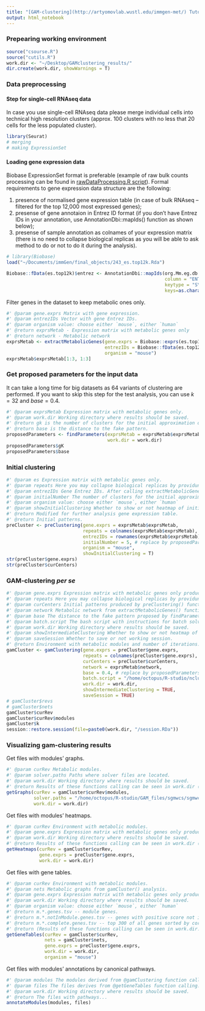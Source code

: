 ```yaml
---
title: "[GAM-clustering](http://artyomovlab.wustl.edu/immgen-met/) Tutorial Notebook"
output: html_notebook
---
```


### Prepearing working environment

```r
source("csourse.R")
source("cutils.R")
work.dir <- "~/Desktop/GAMclustering_results/"
dir.create(work.dir, showWarnings = T)
```

### Data preprocessing

#### Step for single-cell RNAseq data
In case you use single-cell RNAseq data please merge individual cells into technical high resolution clusters (approx. 100 clusters with no less that 20 cells for the less populated cluster).

```r
library(Seurat)
# merging
# making ExpressionSet
```

#### Loading gene expression data
Biobase ExpressionSet format is preferable (example of raw bulk counts processing can be found in [rawDataProcessing.R script](https://github.com/artyomovlab/ImmGenOpenSource/blob/master/rawDataProcessing.R)).
Formal requirements to gene expression data structure are the following: 

1. presence of normalised gene expression table (in case of bulk RNAseq -- filtered for the top 12,000 most expressed genes);
2. presense of gene annotaion in Entrez ID format (if you don't have Entrez IDs in your annotation, use AnnotationDbi::mapIds() function as shown below);
3. presense of sample annotation as colnames of your expression matrix (there is no need to collapse biological replicas as you will be able to ask method to do or not to do it during the analysis).

```r
# library(Biobase)
load("~/Documents/immGen/final_objects/243_es.top12k.Rda")

Biobase::fData(es.top12k)$entrez <- AnnotationDbi::mapIds(org.Mm.eg.db::org.Mm.eg.db,
                                                          column = "ENTREZID",
                                                          keytype = "SYMBOL",
                                                          keys=as.character(Biobase::fData(es.top12k)$gene))
```


Filter genes in the dataset to keep metabolic ones only.

```r
#' @param gene.exprs Matrix with gene expression.
#' @param entrezIDs Vector with gene Entrez IDs.
#' @param organism value: choose either `mouse`, either `human`
#' @return exprsMetab - Expression matrix with metabolic genes only
#' @return network - Metabolic network 
exprsMetab <- extractMetabolicGenes(gene.exprs = Biobase::exprs(es.top12k),
                                    entrezIDs = Biobase::fData(es.top12k)$entrez,
                                    organism = "mouse")
exprsMetab$exprsMetab[1:3, 1:3]
```

### Get proposed parameters for the input data

It can take a long time for big datasets as 64 variants of clustering are performed. If you want to skip this step for the test analysis, you can use $k = 32$ and $base = 0.4$.

```r
#' @param exprsMetab Expression matrix with metabolic genes only.
#' @param work.dir Working directory where results should be saved.
#' @return gk is the number of clusters for the initial approximation of modules.
#' @return base is the distance to the fake pattern.
proposedParameters <- findParameters(exprsMetab = exprsMetab$exprsMetab,
                                     work.dir = work.dir)
proposedParameters$gK
proposedParameters$base
```

### Initial clustering

```r
#' @param es Expression matrix with metabolic genes only.
#' @param repeats Here you may collapse biological replicas by providung vector with repeated sample names. Otherwise, just use vector with unique sample names. After calling extractMetabolicGenes() function, sample names are colnames of metabolic expression matrix. 
#' @param entrezIDs Gene Entrez IDs. After calling extractMetabolicGenes() function, gene Entrez IDs are rownames of metabolic expression matrix.
#' @param initialNumber The number of clusters for the initial approximation of modules. Suggested to use proposed by proposedParameters$gK value.
#' @param organism value: choose either `mouse`, either `human`
#' @param showInitialClustering Whether to show or not heatmap of initial clusters.
#' @return Modified for further analysis gene expression table.
#' @return Initial patterns.
preCluster <- preClustering(gene.exprs = exprsMetab$exprsMetab,
                            repeats = colnames(exprsMetab$exprsMetab),
                            entrezIDs = rownames(exprsMetab$exprsMetab),
                            initialNumber = 5, # replace by proposedParameters$gK after testing
                            organism = "mouse",
                            showInitialClustering = T)
str(preCluster$gene.exprs)
str(preCluster$curCenters)
```

### GAM-clustering *per se*

```r
#' @param gene.exprs Expression matrix with metabolic genes only produced by preClustering() function.
#' @param repeats Here you may collapse biological replicas by providung vector with repeated sample names. Otherwise, just use vector with unique sample names.
#' @param curCenters Initial patterns produced by preClustering() function.
#' @param network Metabolic network from extractMetabolicGenes() function calling.
#' @param base The distance to the fake pattern proposed by findParameters() function.
#' @param batch.script The bash script with instructions for batch solver.
#' @param work.dir Working directory where results should be saved.
#' @param showIntermediateClustering Whether to show or not heatmap of intermideate clusters.
#' @param saveSession Whether to save or not working session.
#' @return Environment with metabolic modules and number of iterations.
gamCluster <- gamClustering(gene.exprs = preCluster$gene.exprs,
                            repeats = colnames(preCluster$gene.exprs),
                            curCenters = preCluster$curCenters,
                            network = exprsMetab$network,
                            base = 0.4, # replace by proposedParameters$base after testing
                            batch.script = "/home/octopus/R-studio/nclust/sgmwcs-slurm-batch-0.9.5",
                            work.dir = work.dir,
                            showIntermediateClustering = TRUE,
                            saveSession = TRUE)
# gamCluster$revs
# gamCluster$nets
gamCluster$curRev
gamCluster$curRev$modules
gamCluster$k
session::restore.session(file=paste0(work.dir, "/session.RDa"))
```

### Visualizing gam-clustering results

Get files with modules' graphs.

```r
#' @param curRev Metabolic modules.
#' @param solver.paths Paths where solver files are located.
#' @param work.dir Working directory where results should be saved.
#' @return Results of these functions calling can be seen in work.dir (module graphs as .pdf and .xgmml files).
getGraphs(curRev = gamCluster$curRev$modules,
          solver.paths = "/home/octopus/R-studio/GAM_files/sgmwcs/sgmwcs-0.9.5",
          work.dir = work.dir)
```

Get files with modules' heatmaps.

```r
#' @param curRev Environment with metabolic modules.
#' @param gene.exprs Expression matrix with metabolic genes only produced by preClustering() function.
#' @param work.dir Working directory where results should be saved.
#' @return Results of these functions calling can be seen in work.dir (module heatmaps as .png files and all patterns common heatmap as m.centers.pdf file).
getHeatmaps(curRev = gamCluster$curRev,
            gene.exprs = preCluster$gene.exprs,
            work.dir = work.dir)
```

Get files with gene tables.

```r
#' @param curRev Environment with metabolic modules.
#' @param nets Metabolic graphs from gamCluster() analysis.
#' @param gene.exprs Expression matrix with metabolic genes only produced by preClustering() function.
#' @param work.dir Working directory where results should be saved.
#' @param organism value: choose either `mouse`, either `human`
#' @return m.*.genes.tsv -- module genes.
#' @return m.*.notInModule.genes.tsv -- genes with positive score not included into module.
#' @return m.*.complete.genes.tsv -- top 300 of all genes sorted by correlation value.
#' @return (Results of these functions calling can be seen in work.dir.) (three .tsv files for each module with gene lists:).
getGeneTables(curRev = gamCluster$curRev,
              nets = gamCluster$nets,
              gene.exprs = preCluster$gene.exprs,
              work.dir = work.dir,
              organism = "mouse")
```

Get files with modules' annotations by canonical pathways.

```r
#' @param modules The modules derived from @gamClustering function calling.
#' @param files The files derives from @getGeneTables function calling.
#' @param work.dir Working directory where results should be saved.
#' @return The files with pathways...
annotateModules(modules, files)
```
